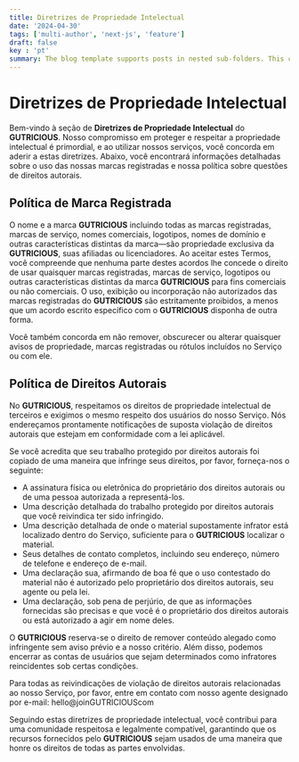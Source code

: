 ```yaml
---
title: Diretrizes de Propriedade Intelectual
date: '2024-04-30'
tags: ['multi-author', 'next-js', 'feature']
draft: false
key : 'pt'
summary: The blog template supports posts in nested sub-folders. This can be used to group posts of similar content e.g. a multi-part course.
---
```


# Diretrizes de Propriedade Intelectual

Bem-vindo à seção de **Diretrizes de Propriedade Intelectual** do **GUTRICIOUS**. Nosso compromisso em proteger e respeitar a propriedade intelectual é primordial, e ao utilizar nossos serviços, você concorda em aderir a estas diretrizes. Abaixo, você encontrará informações detalhadas sobre o uso das nossas marcas registradas e nossa política sobre questões de direitos autorais.

## Política de Marca Registrada

O nome e a marca **GUTRICIOUS** incluindo todas as marcas registradas, marcas de serviço, nomes comerciais, logotipos, nomes de domínio e outras características distintas da marca—são propriedade exclusiva da **GUTRICIOUS**, suas afiliadas ou licenciadores. Ao aceitar estes Termos, você compreende que nenhuma parte destes acordos lhe concede o direito de usar quaisquer marcas registradas, marcas de serviço, logotipos ou outras características distintas da marca **GUTRICIOUS** para fins comerciais ou não comerciais. O uso, exibição ou incorporação não autorizados das marcas registradas do **GUTRICIOUS** são estritamente proibidos, a menos que um acordo escrito específico com o **GUTRICIOUS** disponha de outra forma.

Você também concorda em não remover, obscurecer ou alterar quaisquer avisos de propriedade, marcas registradas ou rótulos incluídos no Serviço ou com ele.

## Política de Direitos Autorais

No **GUTRICIOUS**, respeitamos os direitos de propriedade intelectual de terceiros e exigimos o mesmo respeito dos usuários do nosso Serviço. Nós endereçamos prontamente notificações de suposta violação de direitos autorais que estejam em conformidade com a lei aplicável.

Se você acredita que seu trabalho protegido por direitos autorais foi copiado de uma maneira que infringe seus direitos, por favor, forneça-nos o seguinte:

- A assinatura física ou eletrônica do proprietário dos direitos autorais ou de uma pessoa autorizada a representá-los.
- Uma descrição detalhada do trabalho protegido por direitos autorais que você reivindica ter sido infringido.
- Uma descrição detalhada de onde o material supostamente infrator está localizado dentro do Serviço, suficiente para o **GUTRICIOUS** localizar o material.
- Seus detalhes de contato completos, incluindo seu endereço, número de telefone e endereço de e-mail.
- Uma declaração sua, afirmando de boa fé que o uso contestado do material não é autorizado pelo proprietário dos direitos autorais, seu agente ou pela lei.
- Uma declaração, sob pena de perjúrio, de que as informações fornecidas são precisas e que você é o proprietário dos direitos autorais ou está autorizado a agir em nome deles.

O **GUTRICIOUS** reserva-se o direito de remover conteúdo alegado como infringente sem aviso prévio e a nosso critério. Além disso, podemos encerrar as contas de usuários que sejam determinados como infratores reincidentes sob certas condições.

Para todas as reivindicações de violação de direitos autorais relacionadas ao nosso Serviço, por favor, entre em contato com nosso agente designado por e-mail: hello@joinGUTRICIOUScom

Seguindo estas diretrizes de propriedade intelectual, você contribui para uma comunidade respeitosa e legalmente compatível, garantindo que os recursos fornecidos pelo **GUTRICIOUS** sejam usados de uma maneira que honre os direitos de todas as partes envolvidas.